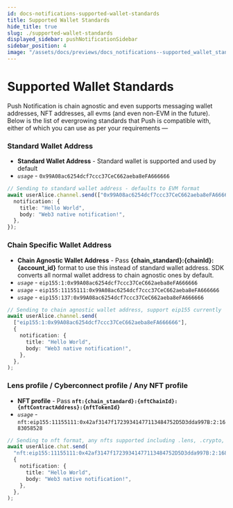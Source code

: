 ```yaml
---
id: docs-notifications-supported-wallet-standards
title: Supported Wallet Standards
hide_title: true
slug: ./supported-wallet-standards
displayed_sidebar: pushNotificationSidebar
sidebar_position: 4
image: "/assets/docs/previews/docs_notifications--supported_wallet_standards.png"
---
```


# Supported Wallet Standards

Push Notification is chain agnostic and even supports messaging wallet addresses, NFT addresses, all evms (and even non-EVM in the future). Below is the list of evergrowing standards that Push is compatible with, either of which you can use as per your requirements —

<head>
  <title>Supported Wallet Standards | Push Notifications | Push Documentation</title>
</head>

### Standard Wallet Address

- **Standard Wallet Address** - Standard wallet is supported and used by default
- _`usage`_ - `0x99A08ac6254dcf7ccc37CeC662aeba8eFA666666`

```typescript
// Sending to standard wallet address - defaults to EVM format
await userAlice.channel.send(["0x99A08ac6254dcf7ccc37CeC662aeba8eFA666666"], {
  notification: {
    title: "Hello World",
    body: "Web3 native notification!",
  },
});
```

### Chain Specific Wallet Address

- **Chain Agnostic Wallet Address** - Pass **\{chain_standard}:\{chainId}:\{account_id}** format to use this instead of standard wallet address. SDK converts all normal wallet address to chain agnostic ones by default.
- _`usage`_ - `eip155:1:0x99A08ac6254dcf7ccc37CeC662aeba8eFA666666`
- _`usage`_ - `eip155:11155111:0x99A08ac6254dcf7ccc37CeC662aeba8eFA666666`
- _`usage`_ - `eip155:137:0x99A08ac6254dcf7ccc37CeC662aeba8eFA666666`

```typescript
// Sending to chain agnostic wallet address, support eip155 currently
await userAlice.channel.send(
  ["eip155:1:0x99A08ac6254dcf7ccc37CeC662aeba8eFA666666"],
  {
    notification: {
      title: "Hello World",
      body: "Web3 native notification!",
    },
  },
);
```

### Lens profile / Cyberconnect profile / Any NFT profile

- **NFT profile** - Pass **`nft:{chain_standard}:{nftChainId}:{nftContractAddress}:{nftTokenId}`**
- _`usage`_ - `nft:eip155:11155111:0x42af3147f17239341477113484752D5D3dda997B:2:1683058528`

```typescript
// Sending to nft format, any nfts supported including .lens, .crypto, .polygon or your crypto punks
await userAlice.chat.send(
  "nft:eip155:11155111:0x42af3147f17239341477113484752D5D3dda997B:2:1683058528",
  {
    notification: {
      title: "Hello World",
      body: "Web3 native notification!",
    },
  },
);
```
